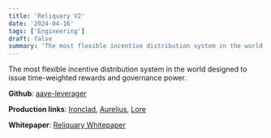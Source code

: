 ```yaml
---
title: 'Reliquary V2'
date: '2024-04-16'
tags: ['Engineering']
draft: false
summary: 'The most flexible incentive distribution system in the world designed to issue time-weighted rewards and governance power.'
---
```


The most flexible incentive distribution system in the world designed to issue time-weighted rewards and governance power.

**Github**: [aave-leverager](https://github.com/Cod3x-Labs/Reliquary)

**Production links**: [Ironclad](https://app.ironclad.finance/stakeV2), [Aurelius](https://app.aurelius.finance/stakeV2), [Lore](https://app.lore.finance/stakeV2)

**Whitepaper**: [Reliquary Whitepaper](https://github.com/Cod3x-Labs/Reliquary/blob/master/reliquaryWhitepaper.pdf)
